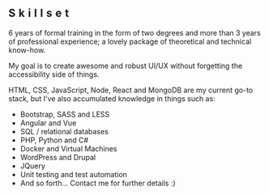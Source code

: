 <div class="about-start"></div>
<h2 style="letter-spacing: .3em;">Skillset</h2>
<p>
    6 years of formal training in the form of two degrees and more than 3 years of professional experience; a lovely package of theoretical and technical know-how.
</p>
<p>
    My goal is to create awesome and robust UI/UX without forgetting the accessibility side of things.
</p>
<p>
    HTML, CSS, JavaScript, Node, React and MongoDB are my current go-to stack, but I've also accumulated knowledge in things such as:
</p>
<ul>
    <li>Bootstrap, SASS and LESS</li>
    <li>Angular and Vue</li>
    <li>SQL / relational databases</li>
    <li>PHP, Python and C#</li>
    <li>Docker and Virtual Machines</li>
    <li>WordPress and Drupal</li>
    <li>JQuery</li>
    <li>Unit testing and test automation</li>
    <li>And so forth... Contact me for further details :)</li>
</ul>
